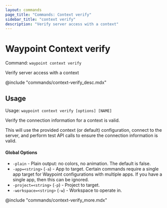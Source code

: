 ```yaml
---
layout: commands
page_title: "Commands: Context verify"
sidebar_title: "context verify"
description: "Verify server access with a context"
---
```


# Waypoint Context verify

Command: `waypoint context verify`

Verify server access with a context

@include "commands/context-verify_desc.mdx"

## Usage

Usage: `waypoint context verify [options] [NAME]`


  Verify the connection information for a context is valid.

  This will use the provided context (or default) configuration,
  connect to the server, and perform test API calls to ensure the
  connection information is valid.

#### Global Options

- `-plain` - Plain output: no colors, no animation. The default is false.
- `-app=<string>` (`-a`) - App to target. Certain commands require a single app target for Waypoint configurations with multiple apps. If you have a single app, then this can be ignored.
- `-project=<string>` (`-p`) - Project to target.
- `-workspace=<string>` (`-w`) - Workspace to operate in.

@include "commands/context-verify_more.mdx"
